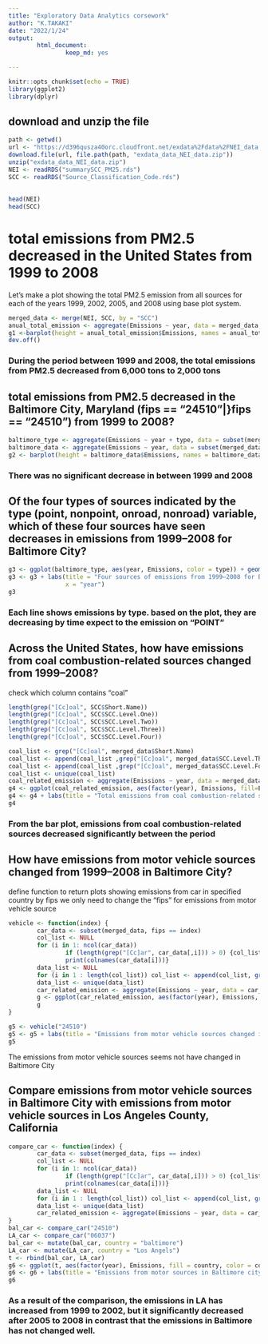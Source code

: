 ```yaml
---
title: "Exploratory Data Analytics corsework"
author: "K.TAKAKI"
date: "2022/1/24"
output: 
        html_document: 
                keep_md: yes

---
```


```r
knitr::opts_chunk$set(echo = TRUE)
library(ggplot2)
library(dplyr)
```

## download and unzip the file

```r
path <- getwd()
url <- "https://d396qusza40orc.cloudfront.net/exdata%2Fdata%2FNEI_data.zip"
download.file(url, file.path(path, "exdata_data_NEI_data.zip"))
unzip("exdata_data_NEI_data.zip")
NEI <- readRDS("summarySCC_PM25.rds")
SCC <- readRDS("Source_Classification_Code.rds")
```

## 


```r
head(NEI)
head(SCC)
```

# total emissions from PM2.5 decreased in the United States from 1999 to 2008
Let's make a plot showing the total PM2.5 emission from all sources for each of the years 1999, 2002, 2005, and 2008 using base plot system.
```r
merged_data <- merge(NEI, SCC, by = "SCC")
anual_total_emission <- aggregate(Emissions ~ year, data = merged_data, sum, na.rm=TRUE)
g1 <-barplot(height = anual_total_emission$Emissions, names = anual_total_emission$year, main = "Total emissions from PM2.5 in the United States from 1999 to 2008", ylab = "Total Emissions")
dev.off()
```
### During the period between 1999 and 2008, the total emissions from PM2.5 decreased from 6,000 tons to 2,000 tons

## total emissions from PM2.5 decreased in the Baltimore City, Maryland (fips == "24510"|}fips == "24510") from 1999 to 2008?

```r
baltimore_type <- aggregate(Emissions ~ year + type, data = subset(merged_data, fips == "24510"), sum, na.rm=TRUE)
baltimore_data <- aggregate(Emissions ~ year, data = subset(merged_data, fips == "24510"), sum, na.rm=TRUE)
g2 <- barplot(height = baltimore_data$Emissions, names = baltimore_data$year, main = " Total emissions from PM2.5 in the Baltimore City, Maryland from 1999 to 2008", ylab = "Total Emissions")
```

### There was no significant decrease in between 1999 and 2008


## Of the four types of sources indicated by the \color{red}{\verb|type|}type (point, nonpoint, onroad, nonroad) variable, which of these four sources have seen decreases in emissions from 1999–2008 for Baltimore City?
```r
g3 <- ggplot(baltimore_type, aes(year, Emissions, color = type)) + geom_line(aes(fill=type), show.legend = TRUE)
g3 <- g3 + labs(title = "Four sources of emissions from 1999–2008 for Baltimore City",
                x = "year")
g3
```
### Each line shows emissions by type. based on the plot, they are decreasing by time expect to the emission on "POINT"


## Across the United States, how have emissions from coal combustion-related sources changed from 1999–2008?

check which column contains "coal"
```r
length(grep("[Cc]oal", SCC$Short.Name))
length(grep("[Cc]oal", SCC$SCC.Level.One))
length(grep("[Cc]oal", SCC$SCC.Level.Two))
length(grep("[Cc]oal", SCC$SCC.Level.Three))
length(grep("[Cc]oal", SCC$SCC.Level.Four))
```


```r
coal_list <- grep("[Cc]oal", merged_data$Short.Name)
coal_list <- append(coal_list ,grep("[Cc]oal", merged_data$SCC.Level.Three))
coal_list <- append(coal_list ,grep("[Cc]oal", merged_data$SCC.Level.Four))
coal_list <- unique(coal_list)
coal_related_emission <- aggregate(Emissions ~ year, data = merged_data[coal_list,4:6], sum, na.rm=TRUE)
g4 <- ggplot(coal_related_emission, aes(factor(year), Emissions, fill=Emissions)) + geom_bar(stat = "identity")
g4 <- g4 + labs(title = "Total emissions from coal combustion-related sources",x = "year")
g4
```

### From the bar plot, emissions from coal combustion-related sources decreased significantly between the period


## How have emissions from motor vehicle sources changed from 1999–2008 in Baltimore City?

define function to return plots showing emissions from car in specified country by fips
we only need to change the "fips" for emissions from motor vehicle source
```r
vehicle <- function(index) {
        car_data <- subset(merged_data, fips == index)
        col_list <- NULL
        for (i in 1: ncol(car_data))
                if (length(grep("[Cc]ar", car_data[,i])) > 0) {col_list <- append(col_list, i);
                print(colnames(car_data[i]))}
        data_list <- NULL
        for (i in 1 : length(col_list)) col_list <- append(col_list, grep("[Cc]ar", car_data[,col_list[i]]))
        data_list <- unique(data_list)
        car_related_emission <- aggregate(Emissions ~ year, data = car_data[col_list, 4:6], sum, na.rm=TRUE)
        g <- ggplot(car_related_emission, aes(factor(year), Emissions, fill=Emissions)) + geom_bar(stat = "identity")
        g
}
```

```r
g5 <- vehicle("24510")
g5 <- g5 + labs(title = "Emissions from motor vehicle sources changed in Baltimore City",x = "year")
g5
```


The emissions from motor vehicle sources seems not have changed in Baltimore City

## Compare emissions from motor vehicle sources in Baltimore City with emissions from motor vehicle sources in Los Angeles County, California
```r
compare_car <- function(index) {
        car_data <- subset(merged_data, fips == index)
        col_list <- NULL
        for (i in 1: ncol(car_data))
                if (length(grep("[Cc]ar", car_data[,i])) > 0) {col_list <- append(col_list, i);
                print(colnames(car_data[i]))}
        data_list <- NULL
        for (i in 1 : length(col_list)) col_list <- append(col_list, grep("[Cc]ar", car_data[,col_list[i]]))
        data_list <- unique(data_list)
        car_related_emission <- aggregate(Emissions ~ year, data = car_data[col_list, 4:6], sum, na.rm=TRUE)
}
bal_car <- compare_car("24510")
LA_car <- compare_car("06037")
bal_car <- mutate(bal_car, country = "baltimore")
LA_car <- mutate(LA_car, country = "Los Angels")
t <- rbind(bal_car, LA_car)
g6 <- ggplot(t, aes(factor(year), Emissions, fill = country, color = country)) + geom_bar(stat = "identity", show.legend = TRUE, position = "dodge")
g6 <- g6 + labs(title = "Emissions from motor sources in Baltimore city and LA", x = "year")
g6
```
### As a result of the comparison, the emissions in LA has increased from 1999 to 2002, but it significantly decreased after 2005 to 2008 in contrast that the emissions in Baltimore has not changed well.

